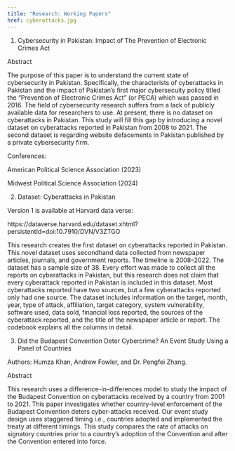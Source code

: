 ---
title: "Research: Working Papers"
href: cyberattacks.jpg
---

1.  Cybersecurity in Pakistan: Impact of The Prevention of Electronic Crimes Act

Abstract

The purpose of this paper is to understand the current state of cybersecurity in Pakistan. Specifically, the characterists of cyberattacks in Pakistan and the impact of Pakistan's first major cybersecuity policy titled the "Prevention of Electronic Crimes Act" (or PECA) which was passed in 2016. The field of cybersecurity research suffers from a lack of publicly available data for researchers to use. At present, there is no dataset on cyberattacks in Pakistan. This study will fill this gap by introducing a novel dataset on cyberattacks reported in Pakistan from 2008 to 2021. The second dataset is regarding website defacements in Pakistan published by a private cybersecurity firm.

Conferences:

American Political Science Association (2023)

Midwest Political Science Association (2024)

2.  Dataset: Cyberattacks in Pakistan

Version 1 is available at Harvard data verse:

https://dataverse.harvard.edu/dataset.xhtml?persistentId=doi:10.7910/DVN/V3ZTGO

This research creates the first dataset on cyberattacks reported in Pakistan. This novel dataset uses secondhand data collected from newspaper articles, journals, and government reports. The timeline is 2008--2022. The dataset has a sample size of 38. Every effort was made to collect all the reports on cyberattacks in Pakistan, but this research does not claim that every cyberattack reported in Pakistan is included in this dataset. Most cyberattacks reported have two sources, but a few cyberattacks reported only had one source. The dataset includes information on the target, month, year, type of attack, affiliation, target category, system vulnerability, software used, data sold, financial loss reported, the sources of the cyberattack reported, and the title of the newspaper article or report. The codebook explains all the columns in detail.

3.  Did the Budapest Convention Deter Cybercrime? An Event Study Using a Panel of Countries

Authors: Humza Khan, Andrew Fowler, and Dr. Pengfei Zhang.

Abstract

This research uses a difference-in-differences model to study the impact of the Budapest Convention on cyberattacks received by a country from 2001 to 2021. This paper investigates whether country-level enforcement of the Budapest Convention deters cyber-attacks received. Our event study design uses staggered timing i.e., countries adopted and implemented the treaty at different timings. This study compares the rate of attacks on signatory countries prior to a country's adoption of the Convention and after the Convention entered into force.
